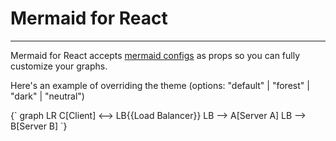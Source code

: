 
<Meta title="Recipes/Customization" component={Mermaid} />

# Mermaid for React

---

Mermaid for React accepts [mermaid configs](https://github.com/DefinitelyTyped/DefinitelyTyped/blob/master/types/mermaid/mermaidAPI.d.ts#L199) as props so you can fully customize your graphs.

Here's an example of overriding the theme (options: "default" | "forest" | "dark" | "neutral")

<Canvas>
  <Mermaid theme="dark">{`
    graph LR
    C[Client] <--> LB{{Load Balancer}}
    LB --> A[Server A]
    LB --> B[Server B]
  `}</Mermaid>
</Canvas>
